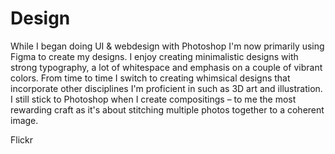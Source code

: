 # Design

While I began doing UI & webdesign with Photoshop I'm now primarily using Figma to create my designs. I enjoy creating minimalistic designs with strong typography, a lot of whitespace and emphasis on a couple of vibrant colors. From time to time I switch to creating whimsical designs that incorporate other disciplines I'm proficient in such as 3D art and illustration. I still stick to Photoshop when I create compositings – to me the most rewarding craft as it's about stitching multiple photos together to a coherent image.

Flickr

